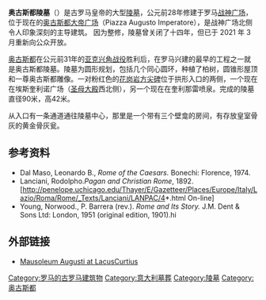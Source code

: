 

'''奥古斯都陵墓'''（{{lang-it|Mausoleo di Augusto}}）是古罗马皇帝的大型[[陵墓|陵墓]]，公元前28年修建于罗马[[战神广场_(罗马)|战神广场]]，位于现在的[[奥古斯都大帝广场|奥古斯都大帝广场]]（Piazza Augusto Imperatore），是战神广场北侧令人印象深刻的主导建筑。 因为整修，陵墓曾关闭了十四年，但已于 2021 年 3 月重新向公众开放。

[[奥古斯都|奥古斯都]]在公元前31年的[[亚克兴角战役|亚克兴角战役]]胜利后，在罗马兴建的最早的工程之一就是奥古斯都陵墓。陵墓为圆形规划，包括几个同心圆环，种植了柏树，圆锥形屋顶和一尊奥古斯都雕像。一对粉红色的[[花岗岩|花岗岩]][[方尖碑|方尖碑]]位于拱形入口的两侧，一个现在在埃斯奎利诺广场（[[圣母大殿|圣母大殿]]西北侧），另一个现在在奎利那雷喷泉。完成的陵墓直径90米，高42米。

从入口有一条通道通往陵墓中心，那里是一个带有三个壁龛的房间，有存放皇室骨灰的黄金骨灰瓮。

==参考资料==
*Dal Maso, Leonardo B., ''Rome of the Caesars.'' Bonechi: Florence, 1974.
*Lanciani, Rodolpho.''Pagan and Christian Rome'', 1892. [http://penelope.uchicago.edu/Thayer/E/Gazetteer/Places/Europe/Italy/Lazio/Roma/Rome/_Texts/Lanciani/LANPAC/4*.html On-line]{{Wayback|url=http://penelope.uchicago.edu/Thayer/E/Gazetteer/Places/Europe/Italy/Lazio/Roma/Rome/_Texts/Lanciani/LANPAC/4*.html |date=20200607114716 }}
*Young, Norwood., P. Barrera (rev.). ''Rome and Its Story.'' J.M. Dent & Sons Ltd: London, 1951 (original edition, 1901).hi

==外部链接==
{{Commons|Mausoleum of Augustus}}
* [http://penelope.uchicago.edu/Thayer/E/Gazetteer/Places/Europe/Italy/Lazio/Roma/Rome/_Texts/PLATOP*/Mausoleum_Augusti.html Mausoleum Augusti at LacusCurtius]{{Wayback|url=http://penelope.uchicago.edu/Thayer/E/Gazetteer/Places/Europe/Italy/Lazio/Roma/Rome/_Texts/PLATOP*/Mausoleum_Augusti.html |date=20190912134741 }}
{{coord|41|54|22|N|12|28|35|E|region:IT-RM_type:landmark|display=title}}

{{罗马地标}}

[[Category:罗马的古罗马建筑物|Category:罗马的古罗马建筑物]]
[[Category:意大利墓葬|Category:意大利墓葬]]
[[Category:陵墓|Category:陵墓]]
[[Category:奥古斯都|Category:奥古斯都]]
